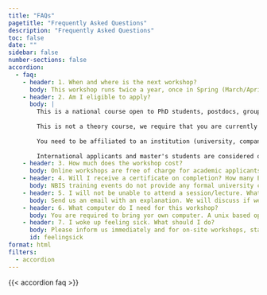 ```yaml
---
title: "FAQs"
pagetitle: "Frequently Asked Questions"
description: "Frequently Asked Questions"
toc: false
date: ""
sidebar: false
number-sections: false
accordion:
  - faq:
    - header: 1. When and where is the next workshop?
      body: This workshop runs twice a year, once in Spring (March/April) and once in Autumn (September/October/November). The workshop is advertised a few months in advance on [NBIS training](https://nbis.se/training) and [SciLifeLab training hub](https://training.scilifelab.se/events). Some workshops are online while others are on-site. This is specified when advertised.
    - header: 2. Am I eligible to apply?
      body: |
        This is a national course open to PhD students, postdocs, group leaders, research assistants, core facility staff and other laboratory, medical or verterinary personnal. A background in genetics, cell biology, biomedicine, biochemistry, veterinary, bioinformatics or comparable is desirable. 
      
        This is not a theory course, we require that you are currently using next generation sequencing or are planning to use next generation sequencing. It is beneficial if you are directly performing analyses or if you have a support role and will be able to participate in a wide range of projects and transfer your knowledge to others. 
      
        You need to be affiliated to an institution (university, company etc) as we cannot invoice individuals. Applications in connection with Arbetsförmedlingen / Trygghetsstiftelsen needs to be handled on a case-by-case basis. Applicants affiliated to a Swedish institution are prioritized due to our funding. 
      
        International applicants and master's students are considered only if/when seats are available.
    - header: 3. How much does the workshop cost?
      body: Online workshops are free of charge for academic applicants and costs the standard fee for industry applicants. On-site workshops are charged the academic fee for academic applicants and the standard fee for industry applicants. The fee includes lunch, coffee and venue costs. If you confirm your position on the course and then do not participate will incur a no-show fee. This applies to both online and on-site workshops.
    - header: 4. Will I receive a certificate on completion? How many ECTS points will I earn?
      body: NBIS training events do not provide any formal university credits. Attendees with full attendance and completion of exercises will be issued a certificate of participation indicating topics covered and duration of the workshop (40 hours). The allocation of ECTS points is determined by your university. If formal credits are crucial, the applicant needs to confer with the home department before registration in order to establish whether this workshop is valid for formal credits or not.
    - header: 5. I will not be unable to attend a session/lecture. What should I do?
      body: Send us an email with an explanation. We will discuss if we are able to make an exception. This is handled on a case-by-case basis.
    - header: 6. What computer do I need for this workshop?
      body: You are required to bring yor own computer. A unix based operating system (Linux / Ubuntu / Apple Mac OS) will be easier but not required. We can also work with Microsoft Windows OS. No particular system requirements are set since we do not run any compute locally. We will work on a remote cluster. It is important that you install the softwares listed in the pre-course instructions **BEFORE** the workshop starts. Every course, we have a couple of participants who do not have admin rights to install software and therefore cannot complete some of the exercises.
    - header: 7. I woke up feeling sick. What should I do?
      body: Please inform us immediately and for on-site workshops, stay home until you feel better. We prioritize the well-being of all participants and staff. Further details will be handled on a case-by-case basis.
      id: feelingsick
format: html
filters:
  - accordion
---
```


{{< accordion faq >}}
